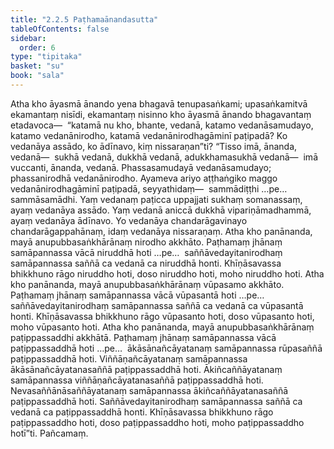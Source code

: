 ```yaml
---
title: "2.2.5 Paṭhamaānandasutta"
tableOfContents: false
sidebar:
  order: 6
type: "tipitaka"
basket: "su"
book: "sala"
---
```



<DynamicBreadcrumb />

<Division number="263" book="sala">

<Paragraph number="1164" book="sala">
Atha kho āyasmā ānando yena bhagavā tenupasaṅkami; upasaṅkamitvā ekamantaṃ nisīdi, ekamantaṃ nisinno kho āyasmā ānando bhagavantaṃ etadavoca—  “katamā nu kho, bhante, vedanā, katamo vedanāsamudayo, katamo vedanānirodho, katamā vedanānirodhagāminī paṭipadā? Ko vedanāya assādo, ko ādīnavo, kiṃ nissaraṇan”ti? “Tisso imā, ānanda, vedanā—  sukhā vedanā, dukkhā vedanā, adukkhamasukhā vedanā—  imā vuccanti, ānanda, vedanā. Phassasamudayā vedanāsamudayo; phassanirodhā vedanānirodho. Ayameva ariyo aṭṭhaṅgiko maggo vedanānirodhagāminī paṭipadā, seyyathidaṃ—  sammādiṭṭhi …pe…  sammāsamādhi. Yaṃ vedanaṃ paṭicca uppajjati sukhaṃ somanassaṃ, ayaṃ vedanāya assādo. Yaṃ vedanā aniccā dukkhā vipariṇāmadhammā, ayaṃ vedanāya ādīnavo. Yo vedanāya chandarāgavinayo chandarāgappahānaṃ, idaṃ vedanāya nissaraṇaṃ. Atha kho panānanda, mayā anupubbasaṅkhārānaṃ nirodho akkhāto. Paṭhamaṃ jhānaṃ samāpannassa vācā niruddhā hoti …pe…  saññāvedayitanirodhaṃ samāpannassa saññā ca vedanā ca niruddhā honti. Khīṇāsavassa bhikkhuno rāgo niruddho hoti, doso niruddho hoti, moho niruddho hoti. Atha kho panānanda, mayā anupubbasaṅkhārānaṃ vūpasamo akkhāto. Paṭhamaṃ jhānaṃ samāpannassa vācā vūpasantā hoti …pe…  saññāvedayitanirodhaṃ samāpannassa saññā ca vedanā ca vūpasantā honti. Khīṇāsavassa bhikkhuno rāgo vūpasanto hoti, doso vūpasanto hoti, moho vūpasanto hoti. Atha kho panānanda, mayā anupubbasaṅkhārānaṃ paṭippassaddhi akkhātā. Paṭhamaṃ jhānaṃ samāpannassa vācā paṭippassaddhā hoti …pe…  ākāsānañcāyatanaṃ samāpannassa rūpasaññā paṭippassaddhā hoti. Viññāṇañcāyatanaṃ samāpannassa ākāsānañcāyatanasaññā paṭippassaddhā hoti. Ākiñcaññāyatanaṃ samāpannassa viññāṇañcāyatanasaññā paṭippassaddhā hoti. Nevasaññānāsaññāyatanaṃ samāpannassa ākiñcaññāyatanasaññā paṭippassaddhā hoti. Saññāvedayitanirodhaṃ samāpannassa saññā ca vedanā ca paṭippassaddhā honti. Khīṇāsavassa bhikkhuno rāgo paṭippassaddho hoti, doso paṭippassaddho hoti, moho paṭippassaddho hotī”ti.

</Paragraph>
</Division>

<Paragraph number="1165" type="center" book="sala">
Pañcamaṃ.
</Paragraph>